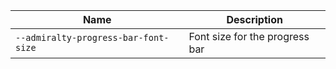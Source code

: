 
| Name | Description |
| --- | --- |
| `--admiralty-progress-bar-font-size` | Font size for the progress bar |

